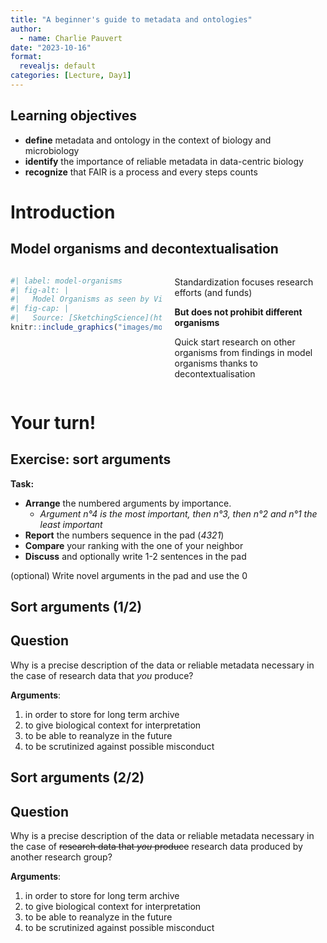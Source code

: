 ```yaml
---
title: "A beginner's guide to metadata and ontologies"
author:
  - name: Charlie Pauvert
date: "2023-10-16"
format:
  revealjs: default
categories: [Lecture, Day1]
---
```



## Learning objectives

- **define** metadata and ontology in the context of biology and microbiology
- **identify** the importance of reliable metadata in data-centric biology
- **recognize** that FAIR is a process and every steps counts


# Introduction


## Model organisms and decontextualisation


:::: {.columns}

::: {.column width="50%"}

```r
#| label: model-organisms
#| fig-alt: |
#|   Model Organisms as seen by Vincent Van Gogh illustrated by SketchingScience.
#| fig-cap: |
#|   Source: [SketchingScience](https://twitter.com/sketchscience/status/1672913062603440132?s=20)
knitr::include_graphics("images/model-organisms_by_sketchingscience.jpg")
```
:::

::: {.column width="50%"}
Standardization focuses research efforts (and funds)

**But does not prohibit different organisms**

Quick start research on other organisms from findings in model organisms thanks to [decontextualisation]{.orange}
:::

::::


# Your turn!

## Exercise: sort arguments

**Task:**

::: {.incremental}

* **Arrange** the numbered arguments by importance.
  * _Argument n°4 is the most important, then n°3, then n°2 and n°1 the least important_
* **Report** the numbers sequence in the pad (_4321_)
* **Compare** your ranking with the one of your neighbor
* **Discuss** and optionally write 1-2 sentences in the pad
:::


::: {.fragment .fade-up}
(optional) Write novel arguments in the pad and use the 0
:::


## Sort arguments (1/2)

::: {.callout-note icon="false"}
## Question
Why is a precise description of the data or reliable metadata necessary in the case of [research data that _you_ produce]{.orange}?
:::


**Arguments**:

::: {.fragment .fade-up}
1. in order to store for long term archive
2. to give biological context for interpretation
3. to be able to reanalyze in the future
4. to be scrutinized against possible misconduct
:::


## Sort arguments (2/2)


::: {.callout-note icon="false"}
## Question
Why is a precise description of the data or reliable metadata necessary in the case of ~~[research data that _you_ produce]{.orange}~~ [research data produced by another research group]{.green}?
:::


**Arguments**:

1. in order to store for long term archive
2. to give biological context for interpretation
3. to be able to reanalyze in the future
4. to be scrutinized against possible misconduct

